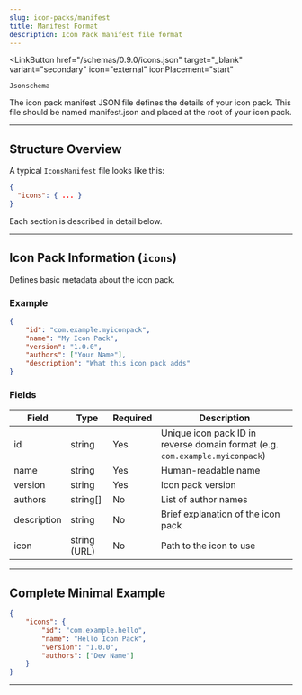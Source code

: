 ```yaml
---
slug: icon-packs/manifest
title: Manifest Format
description: Icon Pack manifest file format
---
```



<LinkButton
    href="/schemas/0.9.0/icons.json"
    target="_blank"
    variant="secondary"
    icon="external"
    iconPlacement="start"
>
    Jsonschema
</LinkButton>

The icon pack manifest JSON file defines the details of your icon pack. This file should be named manifest.json and placed
at the root of your icon pack.

---

## Structure Overview

A typical `IconsManifest` file looks like this:

```json
{
  "icons": { ... }
}
```

Each section is described in detail below.

---

## Icon Pack Information (`icons`)

Defines basic metadata about the icon pack.

### Example

```json
{
    "id": "com.example.myiconpack",
    "name": "My Icon Pack",
    "version": "1.0.0",
    "authors": ["Your Name"],
    "description": "What this icon pack adds"
}
```

### Fields

| Field       | Type         | Required | Description                                                                  |
| ----------- | ------------ | -------- | ---------------------------------------------------------------------------- |
| id          | string       | Yes      | Unique icon pack ID in reverse domain format (e.g. `com.example.myiconpack`) |
| name        | string       | Yes      | Human-readable name                                                          |
| version     | string       | Yes      | Icon pack version                                                            |
| authors     | string[]     | No       | List of author names                                                         |
| description | string       | No       | Brief explanation of the icon pack                                           |
| icon        | string (URL) | No       | Path to the icon to use                                                      |

---

## Complete Minimal Example

```json
{
    "icons": {
        "id": "com.example.hello",
        "name": "Hello Icon Pack",
        "version": "1.0.0",
        "authors": ["Dev Name"]
    }
}
```

---
